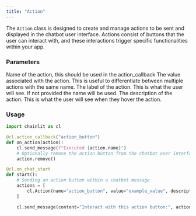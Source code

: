 ```yaml
---
title: "Action"
---
```


The `Action` class is designed to create and manage actions to be sent and displayed in the chatbot user interface. Actions consist of buttons that the user can interact with, and these interactions trigger specific functionalities within your app.

### Parameters

<ParamField path="name" type="str">
  Name of the action, this should be used in the action_callback
</ParamField>

<ParamField path="value" type="str">
  The value associated with the action. This is useful to differentiate between
  multiple actions with the same name.
</ParamField>

<ParamField path="label" type="str" optional>
  The label of the action. This is what the user will see. If not provided the
  name will be used.
</ParamField>

<ParamField path="description" type="str" optional>
  The description of the action. This is what the user will see when they hover
  the action.
</ParamField>

### Usage

```python Code Example
import chainlit as cl

@cl.action_callback("action_button")
def on_action(action):
    cl.send_message(f"Executed {action.name}")
    # Optionally remove the action button from the chatbot user interface
    action.remove()

@cl.on_chat_start
def start():
    # Sending an action button within a chatbot message
    actions = [
        cl.Action(name="action_button", value="example_value", description="Click me!")
    ]

    cl.send_message(content="Interact with this action button:", actions=actions)
```
